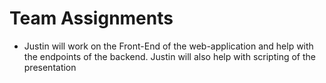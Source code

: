 # Team Assignments

- Justin will work on the Front-End of the web-application and help with the endpoints of the backend. Justin will also help with scripting of the presentation